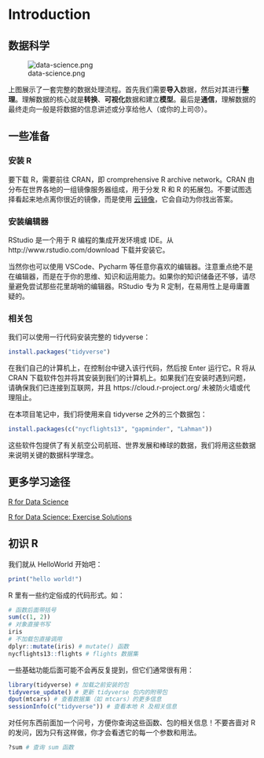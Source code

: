 # Introduction {#introduction}

## 数据科学

![data-science.png](https://d33wubrfki0l68.cloudfront.net/571b056757d68e6df81a3e3853f54d3c76ad6efc/32d37/diagrams/data-science.png)

上图展示了一套完整的数据处理流程。首先我们需要**导入**数据，然后对其进行**整理**。理解数据的核心就是**转换**、**可视化**数据和建立**模型**。最后是**通信**，理解数据的最终走向一般是将数据的信息讲述或分享给他人（或你的上司😠）。

## 一些准备

### 安装 R

要下载 R，需要前往 CRAN，即 cromprehensive R archive network。CRAN 由分布在世界各地的一组镜像服务器组成，用于分发 R 和 R 的拓展包。不要试图选择看起来地点离你很近的镜像，而是使用 [云镜像](https://cloud.r-project.org/)，它会自动为你找出答案。

### 安装编辑器

RStudio 是一个用于 R 编程的集成开发环境或 IDE。从 http://www.rstudio.com/download 下载并安装它。

当然你也可以使用 VSCode、Pycharm 等任意你喜欢的编辑器。注意重点绝不是在编辑器，而是在于你的思维、知识和运用能力。如果你的知识储备还不够，请尽量避免尝试那些花里胡哨的编辑器。RStudio 专为 R 定制，在易用性上是毋庸置疑的。

### 相关包

我们可以使用一行代码安装完整的 tidyverse：

```R
install.packages("tidyverse")
```

在我们自己的计算机上，在控制台中键入该行代码，然后按 Enter 运行它。R 将从 CRAN 下载软件包并将其安装到我们的计算机上。如果我们在安装时遇到问题，请确保我们已连接到互联网，并且 https://cloud.r-project.org/ 未被防火墙或代理阻止。

在本项目笔记中，我们将使用来自 tidyverse 之外的三个数据包：

```R
install.packages(c("nycflights13", "gapminder", "Lahman"))
```

这些软件包提供了有关航空公司航班、世界发展和棒球的数据，我们将用这些数据来说明关键的数据科学理念。

## 更多学习途径

[R for Data Science](https://r4ds.had.co.nz/)

[R for Data Science: Exercise Solutions](https://jrnold.github.io/r4ds-exercise-solutions)

## 初识 R

我们就从 HelloWorld 开始吧：

```R
print("hello world!")
```

R 里有一些约定俗成的代码形式。如：

```R
# 函数后面带括号
sum(c(1, 2))
# 对象直接书写
iris
# 不加载包直接调用
dplyr::mutate(iris) # mutate() 函数
nycflights13::flights # flights 数据集
```

一些基础功能后面可能不会再反复提到，但它们通常很有用：

```R
library(tidyverse) # 加载之前安装的包
tidyverse_update() # 更新 tidyverse 包内的附带包
dput(mtcars) # 查看数据集（如 mtcars）的更多信息
sessionInfo(c("tidyverse")) # 查看本地 R 及相关信息
```

对任何东西前面加一个问号，方便你查询这些函数、包的相关信息！不要吝啬对 R 的发问，因为只有这样做，你才会看透它的每一个参数和用法。

```R
?sum # 查询 sum 函数
```

